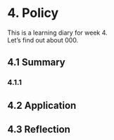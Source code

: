 # 4. Policy {.unnumbered}

This is a learning diary for week 4.\
Let's find out about 000.

## 4.1 Summary 

### 4.1.1 

## 4.2 Application

## 4.3 Reflection